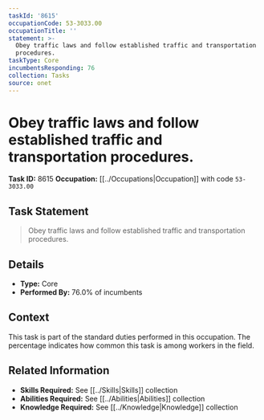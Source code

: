 ```yaml
---
taskId: '8615'
occupationCode: 53-3033.00
occupationTitle: ''
statement: >-
  Obey traffic laws and follow established traffic and transportation
  procedures.
taskType: Core
incumbentsResponding: 76
collection: Tasks
source: onet
---
```

# Obey traffic laws and follow established traffic and transportation procedures.

**Task ID:** 8615
**Occupation:** [[../Occupations|Occupation]] with code `53-3033.00`

## Task Statement

> Obey traffic laws and follow established traffic and transportation procedures.

## Details

- **Type:** Core
- **Performed By:** 76.0% of incumbents

## Context

This task is part of the standard duties performed in this occupation. The percentage indicates how common this task is among workers in the field.

## Related Information

- **Skills Required:** See [[../Skills|Skills]] collection
- **Abilities Required:** See [[../Abilities|Abilities]] collection
- **Knowledge Required:** See [[../Knowledge|Knowledge]] collection
